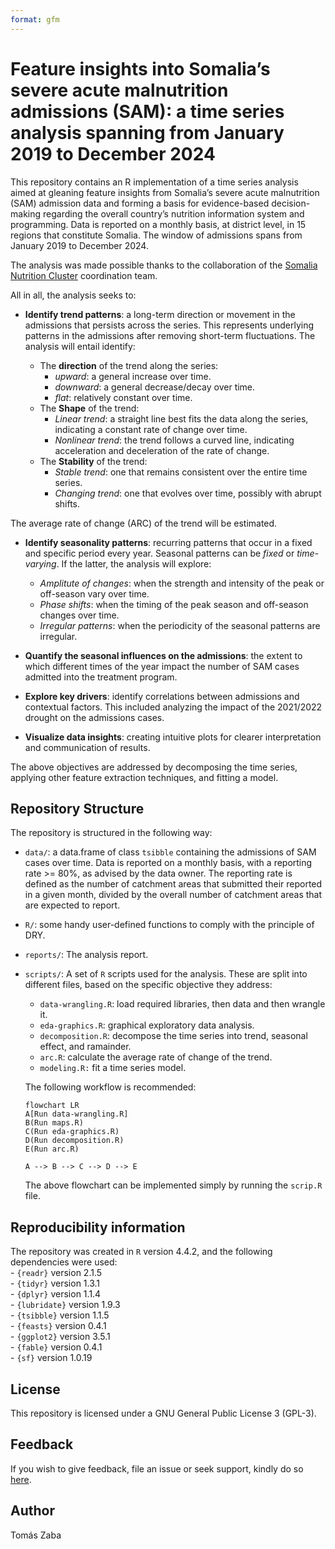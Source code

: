 ```yaml
---
format: gfm
---
```

#  Feature insights into Somalia’s severe acute malnutrition admissions (SAM): a  time series analysis spanning from January 2019 to December 2024

This repository contains an R implementation of a time series analysis aimed at gleaning feature insights from Somalia's severe acute malnutrition (SAM) admission data and forming a basis for evidence-based decision-making regarding the overall country's nutrition information system and programming. Data is reported on a monthly basis, at district level, in 15 regions that constitute Somalia. The window of admissions spans from January 2019 to December 2024.

::: {.callout-note}
The analysis was made possible thanks to the collaboration of the [Somalia Nutrition Cluster](https://response.reliefweb.int/somalia/nutrition) coordination team.
:::

All in all, the analysis seeks to: 

  + **Identify trend patterns**: a long-term direction or movement in the admissions that persists across the series. This represents underlying 
  patterns in the admissions after removing short-term fluctuations. The analysis will entail identify:

      - The **direction** of the trend along the series: 
          - *upward*: a general increase over time. 
          - *downward*: a general decrease/decay over time.
          - *flat*: relatively constant over time.
      - The **Shape** of the trend:
          - *Linear trend*: a straight line best fits the data along the series, indicating a constant rate of change over time.
          - *Nonlinear trend*: the trend follows a curved line, indicating acceleration and deceleration of the rate of change.
      - The **Stability** of the trend:
          - *Stable trend*: one that remains consistent over the entire time series.
          - *Changing trend*: one that evolves over time, possibly with abrupt shifts.  
  
  The average rate of change (ARC) of the trend will be estimated.  

  + **Identify seasonality patterns**: recurring patterns that occur in a fixed and specific period every year. Seasonal patterns can be *fixed* or *time-varying*. If the latter, the analysis will explore: 
      - *Amplitute of changes*: when the strength and intensity of the peak or off-season vary over time.
      - *Phase shifts*: when the timing of the peak season and off-season changes over time. 
      - *Irregular patterns*: when the periodicity of the seasonal patterns are irregular.  

  + **Quantify the seasonal influences on the admissions**: the extent to which different times of the year impact the number of SAM cases admitted into the treatment program.  

  + **Explore key drivers**: identify correlations between admissions and contextual factors. This included analyzing the impact of the 2021/2022 drought on the admissions cases. 

  + **Visualize data insights**: creating intuitive plots for clearer interpretation and communication of results.

The above objectives are addressed by decomposing the time series, applying other feature extraction techniques, and fitting a model. 

## Repository Structure
The repository is structured in the following way:

  + `data/`: a data.frame of class `tsibble` containing the admissions of SAM cases over time. Data is reported on a monthly basis, with a reporting rate >= 80%, as advised by the data owner. The reporting rate is defined as the number of catchment areas that submitted their reported in a given month, divided by the overall number of catchment areas that are expected to report. 
  + `R/`: some handy user-defined functions to comply with the principle of DRY.  
  + `reports/`: The analysis report.
  + `scripts/`: A set of `R` scripts used for the analysis. These are split into different files, based on the specific objective they address: 
      - `data-wrangling.R`: load required libraries, then data and then wrangle it. 
      - `eda-graphics.R`: graphical exploratory data analysis.
      - `decomposition.R`: decompose the time series into trend, seasonal effect, and ramainder.
      - `arc.R`: calculate the average rate of change of the trend.
      - `modeling.R:` fit a time series model. 

    The following workflow is recommended: 
    ```mermaid
    flowchart LR
    A[Run data-wrangling.R] 
    B(Run maps.R)
    C(Run eda-graphics.R)
    D(Run decomposition.R)
    E(Run arc.R)

    A --> B --> C --> D --> E
    ```
The above flowchart can be implemented simply by running the `scrip.R` file.

## Reproducibility information
The repository was created in `R` version 4.4.2, and the following dependencies were used:  
  - `{readr}` version 2.1.5  
  - `{tidyr}` version 1.3.1  
  - `{dplyr}` version 1.1.4  
  - `{lubridate}` version 1.9.3  
  - `{tsibble}` version 1.1.5  
  - `{feasts}` version 0.4.1  
  - `{ggplot2}` version 3.5.1  
  - `{fable}` version 0.4.1  
  - `{sf}` version 1.0.19

## License
This repository is licensed under a GNU General Public License 3 (GPL-3).  

## Feedback
If you wish to give feedback, file an issue or seek support, kindly do so [here](https://github.com/nutimes/som-sam-admit/issues).

## Author
Tomás Zaba